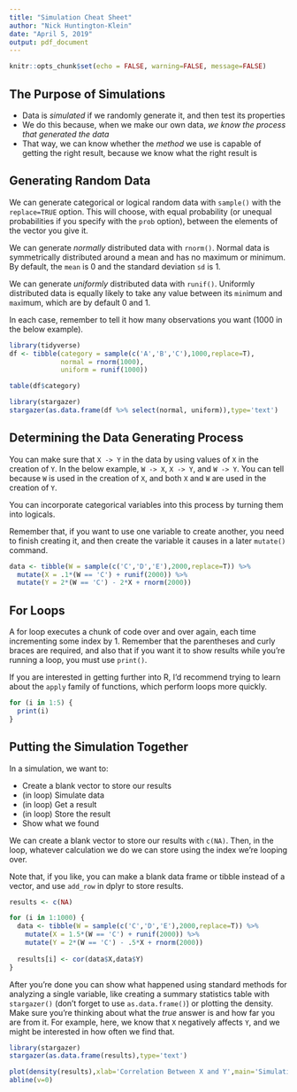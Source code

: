 ```yaml
---
title: "Simulation Cheat Sheet"
author: "Nick Huntington-Klein"
date: "April 5, 2019"
output: pdf_document
---
```


```r
knitr::opts_chunk$set(echo = FALSE, warning=FALSE, message=FALSE)
```

## The Purpose of Simulations

- Data is *simulated* if we randomly generate it, and then test its properties
- We do this because, when we make our own data, *we know the process that generated the data*
- That way, we can know whether the *method* we use is capable of getting the right result, because we know what the right result is

## Generating Random Data

We can generate categorical or logical random data with `sample()` with the `replace=TRUE` option. This will choose, with equal probability (or unequal probabilities if you specify with the `prob` option), between the elements of the vector you give it.

We can generate *normally* distributed data with `rnorm()`. Normal data is symmetrically distributed around a mean and has no maximum or minimum. By default, the `mean` is 0 and the standard deviation `sd` is 1.

We can generate *uniformly* distributed data with `runif()`. Uniformly distributed data is equally likely to take any value between its `min`imum and `max`imum, which are by default 0 and 1.

In each case, remember to tell it how many observations you want (1000 in the below example).

```r
library(tidyverse)
df <- tibble(category = sample(c('A','B','C'),1000,replace=T),
             normal = rnorm(1000),
             uniform = runif(1000))

table(df$category)

library(stargazer)
stargazer(as.data.frame(df %>% select(normal, uniform)),type='text')
```

## Determining the Data Generating Process

You can make sure that `X -> Y` in the data by using values of `X` in the creation of `Y`. In the below example, `W -> X`, `X -> Y`, and `W -> Y`. You can tell because `W` is used in the creation of `X`, and both `X` and `W` are used in the creation of `Y`.

You can incorporate categorical variables into this process by turning them into logicals.

Remember that, if you want to use one variable to create another, you need to finish creating it, and then create the variable it causes in a later `mutate()` command.

```r
data <- tibble(W = sample(c('C','D','E'),2000,replace=T)) %>%
  mutate(X = .1*(W == 'C') + runif(2000)) %>%
  mutate(Y = 2*(W == 'C') - 2*X + rnorm(2000))
```


## For Loops

A for loop executes a chunk of code over and over again, each time incrementing some index by 1. Remember that the parentheses and curly braces are required, and also that if you want it to show results while you're running a loop, you must use `print()`.

If you are interested in getting further into R, I'd recommend trying to learn about the `apply` family of functions, which perform loops more quickly.

```r
for (i in 1:5) {
  print(i)
}
```

## Putting the Simulation Together

In a simulation, we want to:

- Create a blank vector to store our results
- (in loop) Simulate data
- (in loop) Get a result
- (in loop) Store the result
- Show what we found

We can create a blank vector to store our results with `c(NA)`. Then, in the loop, whatever calculation we do we can store using the index we're looping over.

Note that, if you like, you can make a blank data frame or tibble instead of a vector, and use `add_row` in dplyr to store results.

```r
results <- c(NA)

for (i in 1:1000) {
  data <- tibble(W = sample(c('C','D','E'),2000,replace=T)) %>%
    mutate(X = 1.5*(W == 'C') + runif(2000)) %>%
    mutate(Y = 2*(W == 'C') - .5*X + rnorm(2000))
  
  results[i] <- cor(data$X,data$Y)
}
```

After you're done you can show what happened using standard methods for analyzing a single variable, like creating a summary statistics table with `stargazer()` (don't forget to use `as.data.frame()`) or plotting the density. Make sure you're thinking about what the *true* answer is and how far you are from it. For example, here, we know that `X` negatively affects `Y`, and we might be interested in how often we find that.

```r
library(stargazer)
stargazer(as.data.frame(results),type='text')
```

```r
plot(density(results),xlab='Correlation Between X and Y',main='Simulation Results')
abline(v=0)
```

